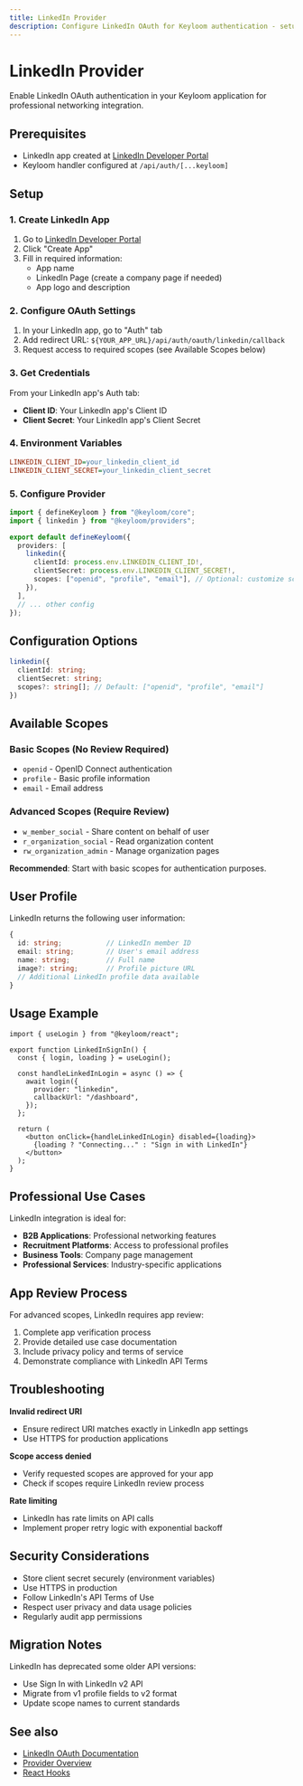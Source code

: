 ```yaml
---
title: LinkedIn Provider
description: Configure LinkedIn OAuth for Keyloom authentication - setup, scopes, and professional profile access.
---
```


# LinkedIn Provider

Enable LinkedIn OAuth authentication in your Keyloom application for professional networking integration.

## Prerequisites

- LinkedIn app created at [LinkedIn Developer Portal](https://www.linkedin.com/developers/)
- Keyloom handler configured at `/api/auth/[...keyloom]`

## Setup

### 1. Create LinkedIn App

1. Go to [LinkedIn Developer Portal](https://www.linkedin.com/developers/)
2. Click "Create App"
3. Fill in required information:
   - App name
   - LinkedIn Page (create a company page if needed)
   - App logo and description

### 2. Configure OAuth Settings

1. In your LinkedIn app, go to "Auth" tab
2. Add redirect URL: `${YOUR_APP_URL}/api/auth/oauth/linkedin/callback`
3. Request access to required scopes (see Available Scopes below)

### 3. Get Credentials

From your LinkedIn app's Auth tab:

- **Client ID**: Your LinkedIn app's Client ID
- **Client Secret**: Your LinkedIn app's Client Secret

### 4. Environment Variables

```ini title=".env.local"
LINKEDIN_CLIENT_ID=your_linkedin_client_id
LINKEDIN_CLIENT_SECRET=your_linkedin_client_secret
```

### 5. Configure Provider

```ts title="keyloom.config.ts"
import { defineKeyloom } from "@keyloom/core";
import { linkedin } from "@keyloom/providers";

export default defineKeyloom({
  providers: [
    linkedin({
      clientId: process.env.LINKEDIN_CLIENT_ID!,
      clientSecret: process.env.LINKEDIN_CLIENT_SECRET!,
      scopes: ["openid", "profile", "email"], // Optional: customize scopes
    }),
  ],
  // ... other config
});
```

## Configuration Options

```ts
linkedin({
  clientId: string;
  clientSecret: string;
  scopes?: string[]; // Default: ["openid", "profile", "email"]
})
```

## Available Scopes

### Basic Scopes (No Review Required)
- `openid` - OpenID Connect authentication
- `profile` - Basic profile information
- `email` - Email address

### Advanced Scopes (Require Review)
- `w_member_social` - Share content on behalf of user
- `r_organization_social` - Read organization content
- `rw_organization_admin` - Manage organization pages

**Recommended**: Start with basic scopes for authentication purposes.

## User Profile

LinkedIn returns the following user information:

```ts
{
  id: string;           // LinkedIn member ID
  email: string;        // User's email address
  name: string;         // Full name
  image?: string;       // Profile picture URL
  // Additional LinkedIn profile data available
}
```

## Usage Example

```tsx title="components/LinkedInSignIn.tsx"
import { useLogin } from "@keyloom/react";

export function LinkedInSignIn() {
  const { login, loading } = useLogin();

  const handleLinkedInLogin = async () => {
    await login({
      provider: "linkedin",
      callbackUrl: "/dashboard",
    });
  };

  return (
    <button onClick={handleLinkedInLogin} disabled={loading}>
      {loading ? "Connecting..." : "Sign in with LinkedIn"}
    </button>
  );
}
```

## Professional Use Cases

LinkedIn integration is ideal for:

- **B2B Applications**: Professional networking features
- **Recruitment Platforms**: Access to professional profiles
- **Business Tools**: Company page management
- **Professional Services**: Industry-specific applications

## App Review Process

For advanced scopes, LinkedIn requires app review:

1. Complete app verification process
2. Provide detailed use case documentation
3. Include privacy policy and terms of service
4. Demonstrate compliance with LinkedIn API Terms

## Troubleshooting

**Invalid redirect URI**
- Ensure redirect URI matches exactly in LinkedIn app settings
- Use HTTPS for production applications

**Scope access denied**
- Verify requested scopes are approved for your app
- Check if scopes require LinkedIn review process

**Rate limiting**
- LinkedIn has rate limits on API calls
- Implement proper retry logic with exponential backoff

## Security Considerations

- Store client secret securely (environment variables)
- Use HTTPS in production
- Follow LinkedIn's API Terms of Use
- Respect user privacy and data usage policies
- Regularly audit app permissions

## Migration Notes

LinkedIn has deprecated some older API versions:

- Use Sign In with LinkedIn v2 API
- Migrate from v1 profile fields to v2 format
- Update scope names to current standards

## See also

- [LinkedIn OAuth Documentation](https://docs.microsoft.com/en-us/linkedin/shared/authentication/authorization-code-flow)
- [Provider Overview](/docs/providers/overview)
- [React Hooks](/docs/react/hooks)
